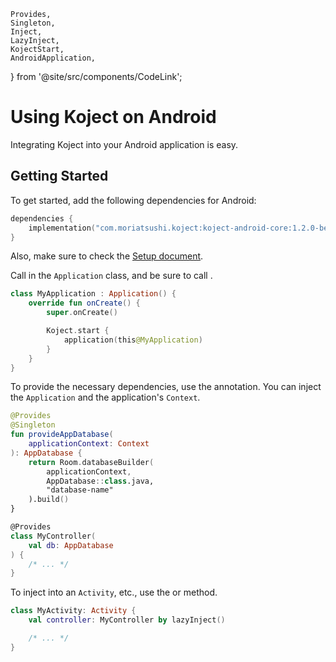     Provides,
    Singleton,
    Inject,
    LazyInject,
    KojectStart,
    AndroidApplication,
} from '@site/src/components/CodeLink';

# Using Koject on Android

Integrating Koject into your Android application is easy.

## Getting Started

To get started, add the following dependencies for Android:

```kotlin
dependencies {
    implementation("com.moriatsushi.koject:koject-android-core:1.2.0-beta01")
}
```

Also, make sure to check the [Setup document](/docs/setup).

Call <KojectStart/> in the `Application` class, and be sure to call <AndroidApplication/>.

```kotlin
class MyApplication : Application() {
    override fun onCreate() {
        super.onCreate()

        Koject.start {
            application(this@MyApplication)
        }
    }
}
```

To provide the necessary dependencies, use the <Provides/> annotation.
You can inject the `Application` and the application's `Context`.

```kotlin
@Provides
@Singleton
fun provideAppDatabase(
    applicationContext: Context
): AppDatabase {
    return Room.databaseBuilder(
        applicationContext,
        AppDatabase::class.java,
        "database-name"
    ).build()
}

@Provides
class MyController(
    val db: AppDatabase
) {
    /* ... */
}
```

To inject into an `Activity`, etc., use the <Inject/> or <LazyInject/> method.

```kotlin
class MyActivity: Activity {
    val controller: MyController by lazyInject()

    /* ... */
}
```

